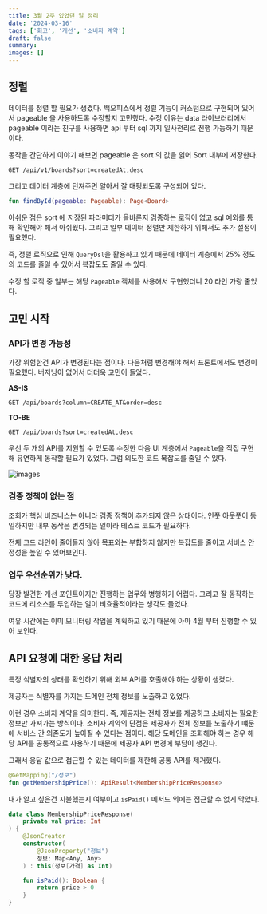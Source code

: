 ```yaml
---
title: 3월 2주 있었던 일 정리
date: '2024-03-16'
tags: ['회고', '개선', '소비자 계약']
draft: false
summary:
images: []
---
```


## 정렬

데이터를 정렬 할 필요가 생겼다. 백오피스에서 정렬 기능이 커스텀으로 구현되어 있어서 pageable 을 사용하도록 수정할지 고민했다.
수정 이유는 data 라이브러리에서 pageable 이라는 친구를 사용하면 api 부터 sql 까지 일사천리로 진행 가능하기 때문이다.

동작을 간단하게 이야기 해보면 pageable 은 sort 의 값을 읽어 Sort 내부에 저장한다.

```http request
GET /api/v1/boards?sort=createdAt,desc
```

그리고 데이터 계층에 던져주면 알아서 잘 매핑되도록 구성되어 있다.

```kotlin
fun findById(pageable: Pageable): Page<Board>
```

아쉬운 점은 sort 에 저장된 파라미터가 올바른지 검증하는 로직이 없고 sql 예외를 통해 확인해야 해서 아쉬웠다.
그리고 일부 데이터 정렬만 제한하기 위해서도 추가 설정이 필요했다.

즉, 정렬 로직으로 인해 `QueryDsl`을 활용하고 있기 때문에 데이터 계층에서 25% 정도의 코드를 줄일 수 있어서 복잡도도 줄일 수 있다.

수정 할 로직 중 일부는 해당 `Pageable` 객체를 사용해서 구현했더니 20 라인 가량 줄었다.

## 고민 시작

### API가 변경 가능성

가장 위험한건 API가 변경된다는 점이다. 다음처럼 변경해야 해서 프론트에서도 변경이 필요했다.
버저닝이 없어서 더더욱 고민이 들었다.

**AS-IS**

```http request
GET /api/boards?column=CREATE_AT&order=desc
```

**TO-BE**

```http request
GET /api/boards?sort=createdAt,desc
```

우선 두 개의 API를 지원할 수 있도록 수정한 다음 UI 계층에서 `Pageable`을 직접 구현해 유연하게 동작할 필요가 있었다.
그럼 의도한 코드 복잡도를 줄일 수 있다.

![images](/static/images/reminiscence/2024/3m2w/1.png)

### 검증 정책이 없는 점

조회가 핵심 비즈니스는 아니라 검증 정책이 추가되지 않은 상태이다.
인풋 아웃풋이 동일하지만 내부 동작은 변경되는 일이라 테스트 코드가 필요하다.

전체 코드 라인이 줄어들지 않아 목표와는 부합하지 않지만 복잡도를 줄이고 서비스 안정성을 높일 수 있어보인다.

### 업무 우선순위가 낮다.

당장 발견한 개선 포인트이지만 진행하는 업무와 병행하기 어렵다.
그리고 잘 동작하는 코드에 리소스를 투입하는 일이 비효율적이라는 생각도 들었다.

여유 시간에는 이미 모니터링 작업을 계획하고 있기 때문에 아마 4월 부터 진행할 수 있어 보인다.

## API 요청에 대한 응답 처리

특정 식별자의 상태를 확인하기 위해 외부 API를 호출해야 하는 상황이 생겼다.

제공자는 식별자를 가지는 도메인 전체 정보를 노출하고 있었다.

이런 경우 소비자 계약을 의미한다. 즉, 제공자는 전체 정보를 제공하고 소비자는 필요한 정보만 가져가는 방식이다.
소비자 계약의 단점은 제공자가 전체 정보를 노출하기 떄문에 서비스 간 의존도가 높아질 수 있다는 점이다.
해당 도메인을 조회해야 하는 경우 해당 API를 공통적으로 사용하기 때문에 제공자 API 변경에 부담이 생긴다.

그래서 응답 값으로 접근할 수 있는 데이터를 제한해 공통 API를 제거했다.

```kotlin
@GetMapping("/정보")
fun getMembershipPrice(): ApiResult<MembershipPriceResponse>
```

내가 알고 싶은건 지불했는지 여부이고 `isPaid()` 메서드 외에는 접근할 수 없게 막았다.

```kotlin
data class MembershipPriceResponse(
    private val price: Int
) {
    @JsonCreator
    constructor(
        @JsonProperty("정보")
        정보: Map<Any, Any>
    ) : this(정보[가격] as Int)

    fun isPaid(): Boolean {
        return price > 0
    }
}
```
